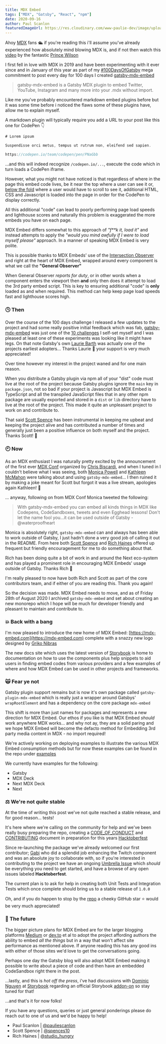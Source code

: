 ```yaml
---
title: MDX Embed
tags: ["MDX", "Gatsby", "React", "npm"]
date: 2020-09-16
author: Paul Scanlon
featuredImageUrl: https://res.cloudinary.com/www-paulie-dev/image/upload/v1599061021/paulie.dev/2020/09/mdx-embed_hcwy0p.jpg
---
```


Ahoy [MDX](https://mdxjs.com/) fans 🛳️ if you're reading this i'll assume you've already experienced how absolutely mind blowing MDX is, and if not then watch this [video](https://youtu.be/-xusVshCZ3M) by the fantastic [Prince Wilson](https://twitter.com/maxcell)

I first fell in love with MDX in 2019 and have been experimenting with it ever since and in January of this year as part of my [#100DaysOfGatsby](https://paulie.dev/posts/2020/01/100DaysOfGatsby/) mega commitment to post every day for 100 days I created [gatsby-mdx-embed](https://github.com/PaulieScanlon/gatsby-mdx-embed)

> gatsby-mdx-embed is a Gatsby MDX plugin to embed Twitter, YouTube, Instagram and many more into your .mdx without import.

Like me you've probably encountered markdown embed plugins before but it was some time before i noticed the flaws some of these plugins have, allow me to explain myself.

A markdown plugin will typically require you add a URL to your post like this one for CodePen 👇

```javascript
# Lorem ipsum

Suspendisse orci metus, tempus ut rutrum non, eleifend sed sapien.

https://codepen.io/team/codepen/pen/PNaGbb

```

...and this will indeed recognize `/codepen.io/...`, execute the code which in turn loads a CodePen iframe.

However, what you might not have noticed is that regardless of where in the page this embed code lives, be it near the top where a user can see it or, [below the fold](https://www.optimizely.com/uk/optimization-glossary/below-the-fold/) where a user would have to scroll to see it, additional HTML, CSS and Javascript is loaded into the page in order for the CodePen to display correctly.

All this additional "code" can lead to poorly performing page load speeds and lighthouse scores and naturally this problem is exaggerated the more embeds you have on each page.

MDX Embed differs somewhat to this approach of _"f\*\*k it, load it"_ and instead attempts to apply the _"would you mind awfully if I were to load myself please"_ approach. In a manner of speaking MDX Embed is very polite.

This is possible thanks to MDX Embeds' use of the [Intersection Observer](https://developer.mozilla.org/en-US/docs/Web/API/Intersection_Observer_API) and right at the heart of MDX Embed, wrapped around every component is what we call the **"General Observer"**

When General Observer _reports for duty_, or in other words when a component enters the viewport then **and** only then does it attempt to load the 3rd party embed script. This is key to ensuring additional "code" is **only** loaded as and when required. This method can help keep page load speeds fast and lighthouse scores high.

### 🕓 Then

Over the course of the 100 days challenge I released a few updates to the project and had some really positive initial feedback which was fab, [gatsby-mdx-embed](https://github.com/PaulieScanlon/gatsby-mdx-embed) was just one of the [10 challenges](https://www.gatsbyjs.com/blog/2020-04-20-paulie-scanlons-journey-of-100-days/) I self-set myself and I was pleased at least one of these experiments was looking like it might have legs. On that note Gatsby's own [Laurie Barth](https://twitter.com/laurieontech) was actually one of the projects earliest adopters... Thanks Laurie 💜 your support is very much appreciated!

Over time however my interest in the project waned and for one main reason.

When you distribute a Gatsby plugin via npm all of your "dist" code must live at the root of the project because Gatsby plugins ignore the `main` key in `package.json`, not so bad if your project is Javascript but MDX Embed is TypeScript and all the transpiled JavaScript files that in any other npm package are usually exported and stored in a `dist` or `lib` directory have to live at the root of the project. This made it quite an unpleasant project to work on and contribute to.

That said [Scott Spence](https://twitter.com/spences10) has been instrumental in keeping me upbeat and keeping the project alive and has contributed a number of times and generally just been a positive influence on both myself and the project. Thanks Scott! 💜

### 🕘 Now

As an MDX enthusiast I was naturally pretty excited by the announcement of the first ever [MDX Conf](https://mdxjs.com/conf/) organized by [Chris Biscardi](https://twitter.com/chrisbiscardi), and when I tuned in I couldn't believe what I was seeing, both [Monica Powell](https://twitter.com/waterproofheart) and [Kathleen McMahon](https://twitter.com/resource11) were talking about and using `gatsby-mdx-embed`... I then ruined it by making a joke meant for Scott but forgot it was a live stream, apologies again Kathleen! 😬

... anyway, following on from MDX Conf Monica tweeted the following:

> With gatsby-mdx-embed you can embed all kinds things in MDX like Codepens, CodeSandboxes, tweets and even Egghead lessons! Don't let the name fool you...it can be used outside of Gatsby - @waterproofheart

Monica is absolutely right, `gatsby-mdx-embed` can and always has been able to work outside of Gatsby, I just hadn't done a very good job of calling it out in the README. From here both [Scott Spence](https://twitter.com/spences10) and [Rich Haines](https://twitter.com/studio_hungry) offered up frequent but friendly encouragement for me to do something about that.

Rich has been doing quite a bit of work in and around the Next eco-system and has played a prominent role in encouraging MDX Embeds' usage outside of Gatsby. Thanks Rich 💜

I'm really pleased to now have both Rich and Scott as part of the core contributors team, and if either of you are reading this. Thank you again!

So the decision was made. MDX Embed needs to move, and as of Friday 28th of August 2020 I archived `gatsby-mdx-embed` and set about creating an new monorepo which I hope will be much for developer friendly and pleasant to maintain and contribute to.

### 💥 Back with a bang

I'm now pleased to introduce the new home of MDX Embed: [https://mdx-embed.com](https://mdx-embed.com) complete with a snazzy new logo designed by [Griko Nibras](https://twitter.com/griko_nibras)

The new docs site which uses the latest version of [Storybook](https://storybook.js.org/) is home to documentation on how to use the components plus help snippets to aid users in finding embed codes from various providers and a few examples of where and how MDX Embed can be used in other projects and frameworks.

### 🙀 Fear ye not

Gatsby plugin support remains but is now it's own package called `gatsby-plugin-mdx-embed` which is really just a wrapper around Gatsbys' `wrapRootElement` and has a dependency on the core package `mdx-embed`

This shift is more than just names for packages and represents a new direction for MDX Embed. Our ethos if you like is that MDX Embed _should_ work anywhere MDX works... and why not ay, they are a solid paring and we hope MDX Embed will become the defacto method for Embedding 3rd party media content in MDX - no import required!

We're actively working on deploying examples to illustrate the various MDX Embed consumption methods but for now these examples can be found in the repo under [examples](https://github.com/PaulieScanlon/mdx-embed/tree/main/examples)

We currently have examples for the following:

- Gatsby
- MDX Deck
- Next MDX Deck
- Next

### ⚖️ We're not _quite_ stable

At the time of writing this post we've not quite reached a stable release, and for good reason... tests!

It's here where we're calling on the community for help and we've been really busy preparing the repo, creating a [CODE_OF_CONDUCT](https://github.com/PaulieScanlon/mdx-embed/blob/main/CODE_OF_CONDUCT.md) and [CONTRIBUTING](https://github.com/PaulieScanlon/mdx-embed/blob/main/CONTRIBUTING.md) document in preparation for this years [Hacktoberfest](https://hacktoberfest.digitalocean.com/)

Since re-launching the package we've already welcomed our first contributor; [Gabi](https://twitter.com/nohinder) who did a splendid job enhancing the Twitch component and was an absolute joy to collaborate with, so if you're interested in contributing to the project we have an ongoing [Umbrella Issue](https://github.com/PaulieScanlon/mdx-embed/issues/71) which _should_ be everything you need to get started, and have a browse of any open issues labeled **Hacktoberfest**.

The current plan is to ask for help in creating both Unit Tests and Integration Tests which once complete should bring us to a stable release of `1.0.0`

Oh, and if you do happen to stop by the [repo](https://github.com/PaulieScanlon/mdx-embed) a cheeky GitHub star ⭐ would be very much appreciated!

### 🔮 The future

The bigger picture plans for MDX Embed are for the larger blogging platforms [Medium](https://medium.com/) or [dev.to](https://dev.to/) et al to adopt the project affording authors the ability to embed _all the things_ but in a way that won't affect site performance as mentioned above. If anyone reading this has any good ins with either of those sites we'd love to get the conversations going.

Perhaps one day the Gatsby blog will also adopt MDX Embed making it possible to write about a piece of code and then have an embedded CodeSandbox right there in the post.

...lastly, and this is _hot off the press_, i've had discussions with [Dominic Nguyen](https://twitter.com/domyen) at [Storybook](https://twitter.com/storybookjs) regarding an official Storybook [addon-on](https://storybook.js.org/addons/) so stay tuned for that!

...and that's it for now folks!

If you have any questions, queries or just general ponderings please do reach out to one of us and we'd be happy to help!

- Paul Scanlon | [@pauliescanlon](https://twitter.com/PaulieScanlon)
- Scott Spence | [@spences10](https://twitter.com/spences10)
- Rich Haines | [@studio_hungry](https://twitter.com/studio_hungry)
